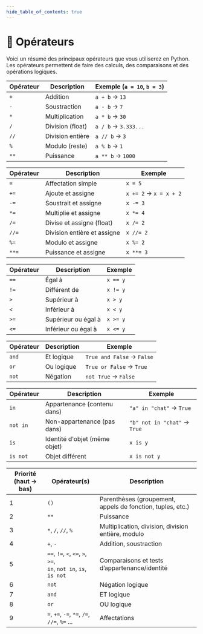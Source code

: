 ```yaml
---
hide_table_of_contents: true
---
```


# 🧮 Opérateurs

Voici un résumé des principaux opérateurs que vous utiliserez en Python.<br />
Les opérateurs permettent de faire des calculs, des comparaisons et des opérations logiques.

<Tabs>

<TabItem value="arith" label="Arithmétiques">

| Opérateur | Description      | Exemple (`a = 10`, `b = 3`) |
|------------|------------------|-----------------------------|
| `+`        | Addition          | `a + b` → `13`             |
| `-`        | Soustraction      | `a - b` → `7`              |
| `*`        | Multiplication    | `a * b` → `30`             |
| `/`        | Division (float)  | `a / b` → `3.333...`       |
| `//`       | Division entière  | `a // b` → `3`             |
| `%`        | Modulo (reste)    | `a % b` → `1`              |
| `**`       | Puissance         | `a ** b` → `1000`          |

</TabItem>

<TabItem value="affect" label="Affectation">

| Opérateur | Description                        | Exemple |
|------------|------------------------------------|---------|
| `=`        | Affectation simple                | `x = 5` |
| `+=`       | Ajoute et assigne                 | `x += 2` → `x = x + 2` |
| `-=`       | Soustrait et assigne              | `x -= 3` |
| `*=`       | Multiplie et assigne              | `x *= 4` |
| `/=`       | Divise et assigne (float)         | `x /= 2` |
| `//=`      | Division entière et assigne       | `x //= 2` |
| `%=`       | Modulo et assigne                 | `x %= 2` |
| `**=`      | Puissance et assigne              | `x **= 3` |

</TabItem>

<TabItem value="compar" label="Comparaison">

| Opérateur | Description                  | Exemple |
|------------|------------------------------|---------|
| `==`       | Égal à                       | `x == y` |
| `!=`       | Différent de                 | `x != y` |
| `>`        | Supérieur à                  | `x > y` |
| `<`        | Inférieur à                  | `x < y` |
| `>=`       | Supérieur ou égal à          | `x >= y` |
| `<=`       | Inférieur ou égal à          | `x <= y` |

</TabItem>

<TabItem value="logique" label="Logiques (booléens)">

| Opérateur | Description       | Exemple |
|------------|-------------------|---------|
| `and`      | Et logique         | `True and False` → `False` |
| `or`       | Ou logique         | `True or False` → `True` |
| `not`      | Négation           | `not True` → `False` |

</TabItem>

<TabItem value="autres" label="Autres utiles">

| Opérateur | Description                   | Exemple |
|------------|-------------------------------|---------|
| `in`       | Appartenance (contenu dans)   | `"a" in "chat"` → `True` |
| `not in`   | Non-appartenance (pas dans)   | `"b" not in "chat"` → `True` |
| `is`       | Identité d'objet (même objet) | `x is y` |
| `is not`   | Objet différent               | `x is not y` |

</TabItem>

<TabItem value="priorite" label="Priorité des opérateurs">

| Priorité (haut → bas) | Opérateur(s) | Description |
|-----------------------|--------------|-------------|
| 1 | `()` | Parenthèses (groupement, appels de fonction, tuples, etc.) |
| 2 | `**` | Puissance |
| 3 | `*`, `/`, `//`, `%` | Multiplication, division, division entière, modulo |
| 4 | `+`, `-` | Addition, soustraction |
| 5 | `==`, `!=`, `<`, `<=`, `>`, `>=`,<br />`in`, `not in`, `is`, `is not` | Comparaisons et tests d’appartenance/identité |
| 6 | `not` | Négation logique |
| 7 | `and` | ET logique |
| 8 | `or` | OU logique |
| 9 | `=`, `+=`, `-=`, `*=`, `/=`, `//=`, `%=` ... | Affectations |


</TabItem>

</Tabs>